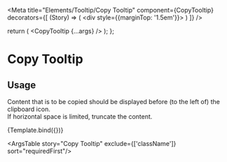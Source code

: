 
<Meta
  title="Elements/Tooltip/Copy Tooltip"
  component={CopyTooltip}
  decorators={[
    (Story) => (
      <div style={{marginTop: '1.5em'}}>
        <Story />
      </div>
    )
  ]}
/>

  return (
    <CopyTooltip {...args} />
  );
};

# Copy Tooltip

## Usage

Content that is to be copied should be displayed before (to the left of) the clipboard icon.<br />
If horizontal space is limited, truncate the content.

<Canvas>
  <Story
    name="Copy Tooltip"
    args={{
      text: 'Hello World',
    }}
    argTypes={{
      text: {
        description: 'Text to copy to the clipboard.',
      },
    }}
  >
    {Template.bind({})}
  </Story>
</Canvas>

<ArgsTable story="Copy Tooltip" exclude={['className']} sort="requiredFirst"/>
